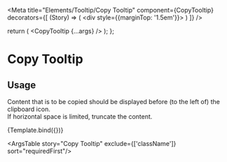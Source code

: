 
<Meta
  title="Elements/Tooltip/Copy Tooltip"
  component={CopyTooltip}
  decorators={[
    (Story) => (
      <div style={{marginTop: '1.5em'}}>
        <Story />
      </div>
    )
  ]}
/>

  return (
    <CopyTooltip {...args} />
  );
};

# Copy Tooltip

## Usage

Content that is to be copied should be displayed before (to the left of) the clipboard icon.<br />
If horizontal space is limited, truncate the content.

<Canvas>
  <Story
    name="Copy Tooltip"
    args={{
      text: 'Hello World',
    }}
    argTypes={{
      text: {
        description: 'Text to copy to the clipboard.',
      },
    }}
  >
    {Template.bind({})}
  </Story>
</Canvas>

<ArgsTable story="Copy Tooltip" exclude={['className']} sort="requiredFirst"/>
